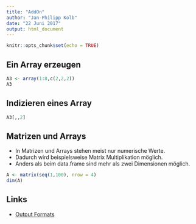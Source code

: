 ```yaml
---
title: "AddOn"
author: "Jan-Philipp Kolb"
date: "22 Juni 2017"
output: html_document
---
```


```r
knitr::opts_chunk$set(echo = TRUE)
```

## Ein Array erzeugen

```r
A3 <- array(1:8,c(2,2,2))
A3
```

## Indizieren eines Array

```r
A3[,,2]
```

<!--
Warum braucht man Matrizen
Was kann man mit diesen machen
--> 

## Matrizen und Arrays

-  In Matrizen und Arrays stehen meist nur numerische Werte.
-  Dadurch wird beispielsweise Matrix Multiplikation möglich.
-  Anders als beim data.frame sind mehr als zwei Dimensionen möglich.

```r
A <- matrix(seq(1,100), nrow = 4)
dim(A)
```




## Links

- [Output Formats](http://rmarkdown.rstudio.com/authoring_quick_tour.html#output_formats)